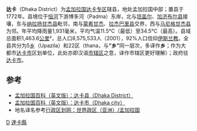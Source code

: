 {{Infobox Bangladesh district
| name                    = 达卡县
| native_name             = ঢাকা জেলা
| image_skyline           =
| image_alt               =
| image_caption           = 达卡县天際線
| image_map               =  Bangladesh Dhaka District.png
| nickname                =
| motto                   =
| pushpin_label_position  = right
| latd  = 23.79|latm  = |lats  = |latNS  =
| longd = 90.30|longm = |longs = |longEW =
| coordinates_type        =
| coordinates_display     = inline,title
| coordinates_footnotes   =
| division_name           = [[達卡專區|达卡专区]]
| established_title       =
| established_date        =
| seat_type               =
| seat                    =
| leader_party            =
| leader_title            =
| leader_name             =
| leader_title1           =
| leader_name1            =
| area_footnotes          =
| area_total_km2          = 1463
| area_metro_km2          =
| area_note               =
| elevation_footnotes     =
| elevation_m             =
| population_footnotes    =
| population_total        = 11875000
| population_as_of        = 2011
| population_rank         = 1
| population_demonym      =
| population_note         =
| literacy_rate           = 53.9%
| postal_code             =
| coast_km                =
| maplink                 =
| website                 = [http://banglapedia.search.com.bd/HT/D_0156.htm Banglapedia Article]
| footnotes               =
}}
'''达卡'''（Dhaka District）为[[孟加拉国|孟加拉国]][[達卡專區|达卡专区]]辖县，地处孟加拉国中部；置县于1772年。县境位于[[恒河|恒河]]下游博多河（Padma）东岸，北与[[坦盖尔县|坦盖尔]]、[[加济布尔县|加济布尔县]]接壤，东与[[纳拉扬甘杰县|纳拉扬甘杰县]]毗邻，南与[[蒙希甘杰县|蒙希甘杰]]、[[拉杰巴里县|拉杰巴里县]]交界，西与[[马尼格甘杰县|马尼格甘杰县]]为邻。年平均降雨量1,931毫米，平均气温11.5°C（最低）至34.5°C（最高）。县域总面积1,463.6[[平方千米|公里]]²，总人口8,575,533人（2001），92%人口信仰[[伊斯兰教|伊斯兰教]]。全县共分为5[[烏帕齊拉|乡]]（Upazila）和22区（thana，与'''“乡”'''同一层次，多译作'''乡'''；作为大都市[[达卡市|达卡市]]区划单位，此处亦即汉语[[市辖区|市辖区]]之意，译作市辖区更好理解）；政府驻[[达卡市|达卡市]]。

== 参考 ==
* [https://web.archive.org/web/20111208234706/http://www.banglapedia.org/httpdocs/HT/D_0156.HTM 孟加拉国百科（英文版）：达卡县（Dhaka District）]
* [https://web.archive.org/web/20111216193026/http://www.banglapedia.org/httpdocs/HT/D_0145.HTM 孟加拉国百科（英文版）：达卡市（Dhaka city）]
* 地名译名参考[http://www.xzqh.org/old/waiguo/asia/1021.htm 行政区划网：世界政区（亚洲）/孟加拉国] {{Wayback|url=http://www.xzqh.org/old/waiguo/asia/1021.htm |date=20120217212028 }}

{{孟加拉国行政区划}}
{{达卡县行政区划}}
[[Category:达卡专区县份|D]]
[[Category:達卡縣|]]